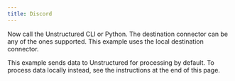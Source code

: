 ```yaml
---
title: Discord
---
```



<NewDocument />


<SharedContentDiscord/>

Now call the Unstructured CLI or Python. The destination connector can be any of the ones supported. This example uses the local destination connector.

This example sends data to Unstructured for processing by default. To process data locally instead, see the instructions at the end of this page.


<CodeGroup>
  <DiscordSh />
  <DiscordPyV2 />
</CodeGroup>


<SharedPartitionByAPIOSS/>
